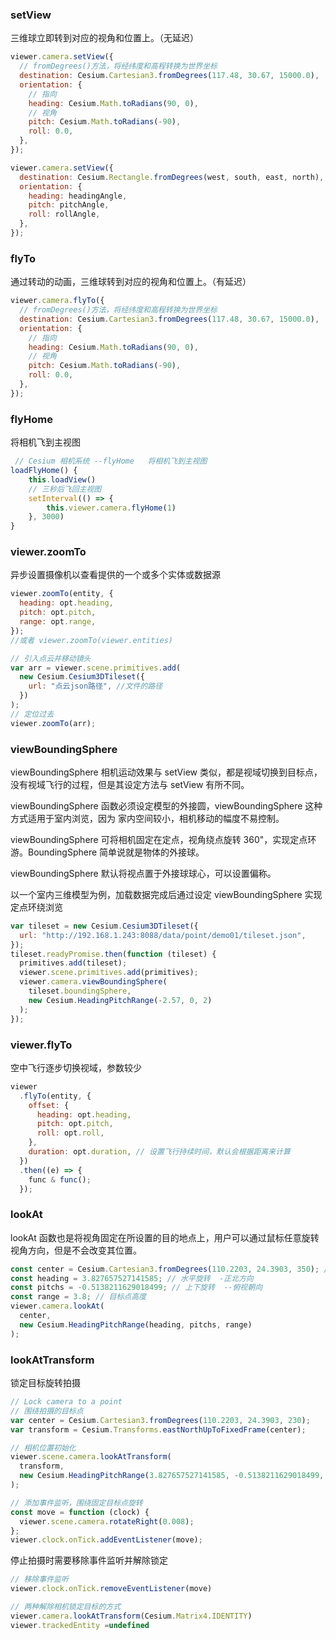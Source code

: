 ### setView

三维球立即转到对应的视角和位置上。（无延迟）

```js
viewer.camera.setView({
  // fromDegrees()方法，将经纬度和高程转换为世界坐标
  destination: Cesium.Cartesian3.fromDegrees(117.48, 30.67, 15000.0),
  orientation: {
    // 指向
    heading: Cesium.Math.toRadians(90, 0),
    // 视角
    pitch: Cesium.Math.toRadians(-90),
    roll: 0.0,
  },
});
```

```js
viewer.camera.setView({
  destination: Cesium.Rectangle.fromDegrees(west, south, east, north),
  orientation: {
    heading: headingAngle,
    pitch: pitchAngle,
    roll: rollAngle,
  },
});
```

### flyTo

通过转动的动画，三维球转到对应的视角和位置上。（有延迟）

```js
viewer.camera.flyTo({
  // fromDegrees()方法，将经纬度和高程转换为世界坐标
  destination: Cesium.Cartesian3.fromDegrees(117.48, 30.67, 15000.0),
  orientation: {
    // 指向
    heading: Cesium.Math.toRadians(90, 0),
    // 视角
    pitch: Cesium.Math.toRadians(-90),
    roll: 0.0,
  },
});
```

### flyHome

将相机飞到主视图

```js
 // Cesium 相机系统 --flyHome   将相机飞到主视图
loadFlyHome() {
    this.loadView()
    // 三秒后飞回主视图
    setInterval(() => {
        this.viewer.camera.flyHome(1)
    }, 3000)
}

```

### viewer.zoomTo

异步设置摄像机以查看提供的一个或多个实体或数据源

```js
viewer.zoomTo(entity, {
  heading: opt.heading,
  pitch: opt.pitch,
  range: opt.range,
});
//或者 viewer.zoomTo(viewer.entities)
```

```js
// 引入点云并移动镜头
var arr = viewer.scene.primitives.add(
  new Cesium.Cesium3DTileset({
    url: "点云json路径", //文件的路径
  })
);
// 定位过去
viewer.zoomTo(arr);
```

### viewBoundingSphere

viewBoundingSphere 相机运动效果与 setView 类似，都是视域切换到目标点，没有视域飞行的过程，但是其设定方法与 setView 有所不同。

viewBoundingSphere 函数必须设定模型的外接圆，viewBoundingSphere 这种方式适用于室内浏览，因为 家内空间较小，相机移动的幅度不易控制。

viewBoundingSphere 可将相机固定在定点，视角绕点旋转 360"，实现定点环游。BoundingSphere 简单说就是物体的外接球。

viewBoundingSphere 默认将视点置于外接球球心，可以设置偏称。

以一个室内三维模型为例，加载数据完成后通过设定 viewBoundingSphere 实现定点环绕浏览

```js
var tileset = new Cesium.Cesium3DTileset({
  url: "http://192.168.1.243:8088/data/point/demo01/tileset.json",
});
tileset.readyPromise.then(function (tileset) {
  primitives.add(tileset);
  viewer.scene.primitives.add(primitives);
  viewer.camera.viewBoundingSphere(
    tileset.boundingSphere,
    new Cesium.HeadingPitchRange(-2.57, 0, 2)
  );
});
```

### viewer.flyTo

空中飞行逐步切换视域，参数较少

```js
viewer
  .flyTo(entity, {
    offset: {
      heading: opt.heading,
      pitch: opt.pitch,
      roll: opt.roll,
    },
    duration: opt.duration, // 设置飞行持续时间，默认会根据距离来计算
  })
  .then((e) => {
    func & func();
  });
```

### lookAt

lookAt 函数也是将视角固定在所设置的目的地点上，用户可以通过鼠标任意旋转视角方向，但是不会改变其位置。

```js
const center = Cesium.Cartesian3.fromDegrees(110.2203, 24.3903, 350); // 目标位置
const heading = 3.827657527141585; // 水平旋转  -正北方向
const pitchs = -0.5138211629018499; // 上下旋转  --俯视朝向
const range = 3.8; // 目标点高度
viewer.camera.lookAt(
  center,
  new Cesium.HeadingPitchRange(heading, pitchs, range)
);
```

### lookAtTransform

锁定目标旋转拍摄

```js
// Lock camera to a point
// 围绕拍摄的目标点
var center = Cesium.Cartesian3.fromDegrees(110.2203, 24.3903, 230);
var transform = Cesium.Transforms.eastNorthUpToFixedFrame(center);

// 相机位置初始化
viewer.scene.camera.lookAtTransform(
  transform,
  new Cesium.HeadingPitchRange(3.827657527141585, -0.5138211629018499, 200)
);

// 添加事件监听，围绕固定目标点旋转
const move = function (clock) {
  viewer.scene.camera.rotateRight(0.008);
};
viewer.clock.onTick.addEventListener(move);
```

停止拍摄时需要移除事件监听并解除锁定

```js
// 移除事件监听
viewer.clock.onTick.removeEventListener(move)

// 两种解除相机锁定目标的方式
viewer.camera.lookAtTransform(Cesium.Matrix4.IDENTITY)
viewer.trackedEntity =undefined

```


